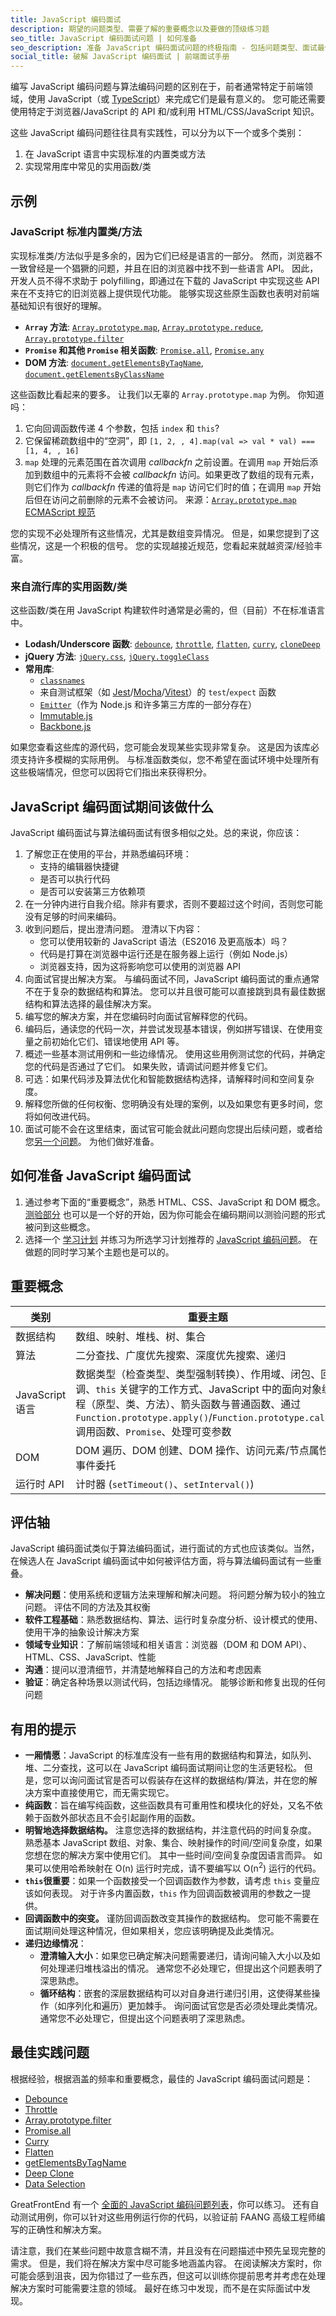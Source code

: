 ```yaml
---
title: JavaScript 编码面试
description: 期望的问题类型、需要了解的重要概念以及要做的顶级练习题
seo_title: JavaScript 编码面试问题 | 如何准备
seo_description: 准备 JavaScript 编码面试问题的终极指南 - 包括问题类型、面试最佳实践、重要概念和练习题
social_title: 破解 JavaScript 编码面试 | 前端面试手册
---
```


编写 JavaScript 编码问题与算法编码问题的区别在于，前者通常特定于前端领域，使用 JavaScript（或 [TypeScript](https://www.typescriptlang.org/)）来完成它们是最有意义的。 您可能还需要使用特定于浏览器/JavaScript 的 API 和/或利用 HTML/CSS/JavaScript 知识。

这些 JavaScript 编码问题往往具有实践性，可以分为以下一个或多个类别：

1. 在 JavaScript 语言中实现标准的内置类或方法
2. 实现常用库中常见的实用函数/类

## 示例

### JavaScript 标准内置类/方法

实现标准类/方法似乎是多余的，因为它们已经是语言的一部分。 然而，浏览器不一致曾经是一个猖獗的问题，并且在旧的浏览器中找不到一些语言 API。 因此，开发人员不得不求助于 polyfilling，即通过在下载的 JavaScript 中实现这些 API 来在不支持它的旧浏览器上提供现代功能。 能够实现这些原生函数也表明对前端基础知识有很好的理解。

* **`Array` 方法**: [`Array.prototype.map`](/questions/javascript/array-map), [`Array.prototype.reduce`](/questions/javascript/array-reduce), [`Array.prototype.filter`](/questions/javascript/array-filter)
* **`Promise` 和其他 `Promise` 相关函数**: [`Promise.all`](/questions/javascript/promise-all), [`Promise.any`](/questions/javascript/promise-any)
* **DOM 方法**: [`document.getElementsByTagName`](/questions/javascript/get-elements-by-tag-name), [`document.getElementsByClassName`](/questions/javascript/get-elements-by-class-name)

这些函数比看起来的要多。 让我们以无辜的 `Array.prototype.map` 为例。 你知道吗：

1. 它向回调函数传递 4 个参数，包括 `index` 和 `this`?
2. 它保留稀疏数组中的“空洞”，即 `[1, 2, , 4].map(val => val * val) === [1, 4, , 16]`
3. `map` 处理的元素范围在首次调用 *callbackfn* 之前设置。在调用 `map` 开始后添加到数组中的元素将不会被 *callbackfn* 访问。如果更改了数组的现有元素，则它们作为 *callbackfn* 传递的值将是 `map` 访问它们时的值；在调用 `map` 开始后但在访问之前删除的元素不会被访问。 来源：[`Array.prototype.map` ECMAScript 规范](https://tc39.es/ecma262/multipage/indexed-collections.html#sec-array.prototype.map)

您的实现不必处理所有这些情况，尤其是数组变异情况。 但是，如果您提到了这些情况，这是一个积极的信号。 您的实现越接近规范，您看起来就越资深/经验丰富。

### 来自流行库的实用函数/类

这些函数/类在用 JavaScript 构建软件时通常是必需的，但（目前）不在标准语言中。

* **Lodash/Underscore 函数**: [`debounce`](/questions/javascript/debounce), [`throttle`](/questions/javascript/throttle), [`flatten`](/questions/javascript/flatten), [`curry`](/questions/javascript/curry), [`cloneDeep`](/questions/javascript/deep-clone)
* **jQuery 方法**: [`jQuery.css`](/questions/javascript/jquery-css), [`jQuery.toggleClass`](/questions/javascript/jquery-class-manipulation)
* **常用库**:
  * [`classnames`](/questions/javascript/classnames)
  * 来自测试框架（如 [Jest](https://jestjs.io/)/[Mocha](https://mochajs.org/)/[Vitest](https://vitest.dev/)）的 `test`/`expect` 函数
  * [`Emitter`](/questions/javascript/event-emitter)（作为 Node.js 和许多第三方库的一部分存在）
  * [Immutable.js](https://immutable-js.com/)
  * [Backbone.js](https://backbonejs.org/)

如果您查看这些库的源代码，您可能会发现某些实现非常复杂。 这是因为该库必须支持许多模糊的实际用例。 与标准函数类似，您不希望在面试环境中处理所有这些极端情况，但您可以因将它们指出来获得积分。

## JavaScript 编码面试期间该做什么

JavaScript 编码面试与算法编码面试有很多相似之处。总的来说，你应该：

1. 了解您正在使用的平台，并熟悉编码环境：
   * 支持的编辑器快捷键
   * 是否可以执行代码
   * 是否可以安装第三方依赖项
2. 在一分钟内进行自我介绍。除非有要求，否则不要超过这个时间，否则您可能没有足够的时间来编码。
3. 收到问题后，提出澄清问题。 澄清以下内容：
   * 您可以使用较新的 JavaScript 语法（ES2016 及更高版本）吗？
   * 代码是打算在浏览器中运行还是在服务器上运行（例如 Node.js）
   * 浏览器支持，因为这将影响您可以使用的浏览器 API
4. 向面试官提出解决方案。 与编码面试不同，JavaScript 编码面试的重点通常不在于复杂的数据结构和算法。 您可以并且很可能可以直接跳到具有最佳数据结构和算法选择的最佳解决方案。
5. 编写您的解决方案，并在您编码时向面试官解释您的代码。
6. 编码后，通读您的代码一次，并尝试发现基本错误，例如拼写错误、在使用变量之前初始化它们、错误地使用 API 等。
7. 概述一些基本测试用例和一些边缘情况。 使用这些用例测试您的代码，并确定您的代码是否通过了它们。 如果失败，请调试问题并修复它们。
8. 可选：如果代码涉及算法优化和智能数据结构选择，请解释时间和空间复杂度。
9. 解释您所做的任何权衡、您明确没有处理的案例，以及如果您有更多时间，您将如何改进代码。
10. 面试可能不会在这里结束，面试官可能会就此问题向您提出后续问题，或者给您[另一个问题](https://github.com/greatfrontend/top-javascript-interview-questions)。 为他们做好准备。

## 如何准备 JavaScript 编码面试

1. 通过参考下面的“重要概念”，熟悉 HTML、CSS、JavaScript 和 DOM 概念。 [测验部分](/front-end-interview-playbook/quiz) 也可以是一个好的开始，因为你可能会在编码期间以测验问题的形式被问到这些概念。
2. 选择一个 [学习计划](/interviews/get-started) 并练习为所选学习计划推荐的 [JavaScript 编码问题](/questions/formats/javascript-functions)。 在做题的同时学习某个主题也是可以的。

## 重要概念

| 类别 | 重要主题 |
| --- | --- |
| 数据结构 | 数组、映射、堆栈、树、集合 |
| 算法 | 二分查找、广度优先搜索、深度优先搜索、递归 |
| JavaScript 语言 | 数据类型（检查类型、类型强制转换）、作用域、闭包、回调、`this` 关键字的工作方式、JavaScript 中的面向对象编程（原型、类、方法）、箭头函数与普通函数、通过 `Function.prototype.apply()`/`Function.prototype.call()` 调用函数、`Promise`、处理可变参数 |
| DOM | DOM 遍历、DOM 创建、DOM 操作、访问元素/节点属性、事件委托 |
| 运行时 API | 计时器 (`setTimeout()`、`setInterval()`) |

## 评估轴

JavaScript 编码面试类似于算法编码面试，进行面试的方式也应该类似。当然，在候选人在 JavaScript 编码面试中如何被评估方面，将与算法编码面试有一些重叠。

* **解决问题**：使用系统和逻辑方法来理解和解决问题。 将问题分解为较小的独立问题。 评估不同的方法及其权衡
* **软件工程基础**：熟悉数据结构、算法、运行时复杂度分析、设计模式的使用、使用干净的抽象设计解决方案
* **领域专业知识**：了解前端领域和相关语言：浏览器（DOM 和 DOM API）、HTML、CSS、JavaScript、性能
* **沟通**：提问以澄清细节，并清楚地解释自己的方法和考虑因素
* **验证**：确定各种场景以测试代码，包括边缘情况。 能够诊断和修复出现的任何问题

## 有用的提示

* **一厢情愿**：JavaScript 的标准库没有一些有用的数据结构和算法，如队列、堆、二分查找，这可以在 JavaScript 编码面试期间让您的生活更轻松。 但是，您可以询问面试官是否可以假装存在这样的数据结构/算法，并在您的解决方案中直接使用它，而无需实现它。
* **纯函数**：旨在编写纯函数，这些函数具有可重用性和模块化的好处，又名不依赖于函数外部状态且不会引起副作用的函数。
* **明智地选择数据结构。** 注意您选择的数据结构，并注意代码的时间复杂度。 熟悉基本 JavaScript 数组、对象、集合、映射操作的时间/空间复杂度，如果您想在您的解决方案中使用它们。 其中一些时间/空间复杂度因语言而异。 如果可以使用哈希映射在 O(n) 运行时完成，请不要编写以 O(n<sup>2</sup>) 运行的代码。
* **`this`很重要**：如果一个函数接受一个回调函数作为参数，请考虑 `this` 变量应该如何表现。 对于许多内置函数，`this` 作为回调函数被调用的参数之一提供。
* **回调函数中的突变。** 谨防回调函数改变其操作的数据结构。 您可能不需要在面试期间处理这种情况，但如果相关，您应该明确提及此类情况。
* **递归边缘情况**：
  * **澄清输入大小**：如果您已确定解决问题需要递归，请询问输入大小以及如何处理递归堆栈溢出的情况。 通常您不必处理它，但提出这个问题表明了深思熟虑。
  * **循环结构**：嵌套的深层数据结构可以对自身进行递归引用，这使得某些操作（如序列化和遍历）更加棘手。 询问面试官您是否必须处理此类情况。 通常您不必处理它，但提出这个问题表明了深思熟虑。

## 最佳实践问题

根据经验，根据涵盖的频率和重要概念，最佳的 JavaScript 编码面试问题是：

* [Debounce](/questions/javascript/debounce)
* [Throttle](/questions/javascript/throttle)
* [Array.prototype.filter](/questions/javascript/array-filter)
* [Promise.all](/questions/javascript/promise-all)
* [Curry](/questions/javascript/curry)
* [Flatten](/questions/javascript/flatten)
* [getElementsByTagName](/questions/javascript/get-elements-by-class-name)
* [Deep Clone](/questions/javascript/deep-clone)
* [Data Selection](/questions/javascript/data-selection)

GreatFrontEnd 有一个 [全面的 JavaScript 编码问题列表](/questions/formats/javascript-functions)，你可以练习。 还有自动测试用例，你可以针对这些用例运行你的代码，以验证前 FAANG 高级工程师编写的正确性和解决方案。

请注意，我们在某些问题中故意含糊不清，并且没有在问题描述中预先呈现完整的需求。 但是，我们将在解决方案中尽可能多地涵盖内容。 在阅读解决方案时，你可能会感到沮丧，因为你错过了一些东西，但这可以训练你提前思考并考虑在处理解决方案时可能需要注意的领域。 最好在练习中发现，而不是在实际面试中发现。
